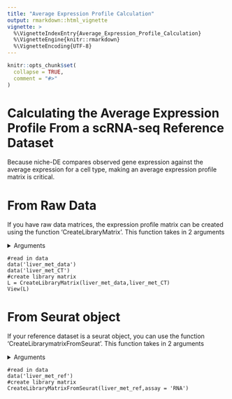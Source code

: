```yaml
---
title: "Average Expression Profile Calculation"
output: rmarkdown::html_vignette
vignette: >
  %\VignetteIndexEntry{Average_Expression_Profile_Calculation}
  %\VignetteEngine{knitr::rmarkdown}
  %\VignetteEncoding{UTF-8}
---
```


```r
knitr::opts_chunk$set(
  collapse = TRUE,
  comment = "#>"
)
```
# Calculating the Average Expression Profile From a scRNA-seq Reference Dataset
Because niche-DE compares observed gene expression against the average expression for a cell type, making an average expression profile matrix is critical. 

# From Raw Data
If you have raw data matrices, the expression profile matrix can be created using the function 'CreateLibraryMatrix'. This function takes in 2 arguments 

<details>
  <summary>Arguments</summary>
  
  + data: Single cell rna-seq counts matrix. Dimension should be #cells/spots by #genes
  + cell type: Cell type assignment matrix. First column is cell names and second column is cell type assignment.
  
 </details>
 
  ```
 #read in data
 data('liver_met_data')
 data('liver_met_CT')
 #create library matrix
 L = CreateLibraryMatrix(liver_met_data,liver_met_CT)
 View(L)
 ```
 

# From Seurat object
If your reference dataset is a seurat object, you can use the function 'CreateLibrarymatrixFromSeurat'. This function takes in 2 arguments 

<details>
  <summary>Arguments</summary>
  
  + seurat object: A seurat object
  + assay: The assay from which to extract the counts matrix to calculate the average expression profile
  Note that the cell types of the seurat object are assumed to be available via the command 'Idents(seurat object)'
  
 </details>
  
 ```
 #read in data
 data('liver_met_ref')
 #create library matrix
 CreateLibraryMatrixFromSeurat(liver_met_ref,assay = 'RNA')
 ```

